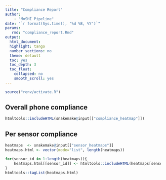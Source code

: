 ```yaml
---
title: "Compliance Report"
author:
    - "MoSHI Pipeline"
date: "`r format(Sys.time(), '%d %B, %Y')`"
params:
   rmd: "compliance_report.Rmd"
output:
  html_document:
  highlight: tango
  number_sections: no
  theme: default
  toc: yes
  toc_depth: 3
  toc_float:
    collapsed: no
    smooth_scroll: yes
---
```


```r
source("renv/activate.R")
```

## Overall phone compliance

```r
htmltools::includeHTML(snakemake@input[["compliance_heatmap"]])
```

## Per sensor compliance
```r
heatmaps  <- snakemake@input[["sensor_heatmaps"]]
heatmaps.html <- vector(mode="list", length(heatmaps))

for(sensor_id in 1:length(heatmaps)){
    heatmaps.html[[sensor_id]] <- htmltools::includeHTML(heatmaps[sensor_id])
}
htmltools::tagList(heatmaps.html)
```

